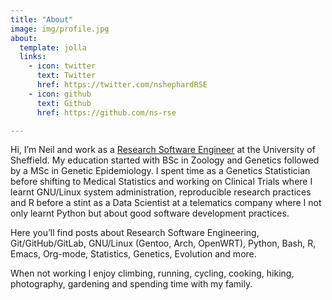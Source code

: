 ```yaml
---
title: "About"
image: img/profile.jpg
about:
  template: jolla
  links:
    - icon: twitter
      text: Twitter
      href: https://twitter.com/nshephardRSE
    - icon: github
      text: Github
      href: https://github.com/ns-rse

---
```



Hi, I'm Neil and work as a [Research Software Engineer](https://rse.shef.ac.uk) at the University of Sheffield. My
education started with BSc in Zoology and Genetics followed by a MSc in Genetic Epidemiology. I spent time as a Genetics
Statistician before shifting to Medical Statistics and working on Clinical Trials where I learnt GNU/Linux system
administration, reproducible research practices and R before a stint as a Data Scientist at a telematics company where I
not only learnt Python but about good software development practices.

Here you'll find posts about Research Software Engineering, Git/GitHub/GitLab, GNU/Linux (Gentoo, Arch, OpenWRT),
Python, Bash, R, Emacs, Org-mode, Statistics, Genetics, Evolution and more.

When not working I enjoy climbing, running, cycling, cooking, hiking, photography, gardening and spending time with my
family.
